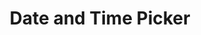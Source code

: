 ---
slug: date-time-picker
title: Date and Time Picker
thumbnail: components/date-time-picker-thumbnail.png
---